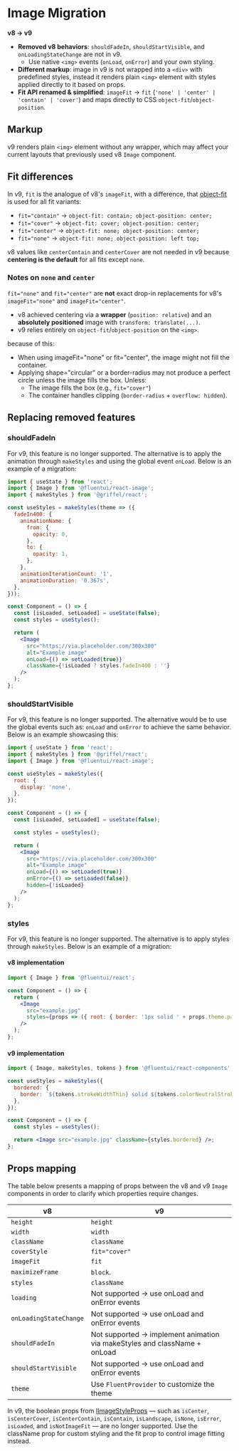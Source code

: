 
<Meta title="Concepts/Migration/from v8/Components/Image Migration" />

# Image Migration

**v8 -> v9**

- **Removed v8 behaviors**: `shouldFadeIn`, `shouldStartVisible`, and `onLoadingStateChange` are not in v9.
  - Use native `<img>` events (`onLoad`, `onError`) and your own styling.
- **Different markup**: image in v9 is not wrapped into a `<div>` with predefined styles, instead it renders plain `<img>` element with
  styles applied directly to it based on props.
- **Fit API renamed & simplified**: `imageFit` → `fit` (`'none' | 'center' | 'contain' | 'cover'`) and maps directly to CSS `object-fit`/`object-position`.

## Markup

v9 renders plain `<img>` element without any wrapper, which may affect your current layouts that previously used v8 `Image` component.

## Fit differences

In v9, `fit` is the analogue of v8's `imageFit`, with a difference,
that [object-fit](https://developer.mozilla.org/en-US/docs/Web/CSS/object-fit) is used for all fit variants:

- `fit="contain"` → `object-fit: contain; object-position: center;`
- `fit="cover"` → `object-fit: cover; object-position: center;`
- `fit="center"` → `object-fit: none; object-position: center;`
- `fit="none"` → `object-fit: none; object-position: left top;`

v8 values like `centerContain` and `centerCover` are not needed in v9 because **centering is the default** for all fits except `none`.

### Notes on `none` and `center`

`fit="none"` and `fit="center"` are **not** exact drop-in replacements for v8's `imageFit="none"` and `imageFit="center"`.

- v8 achieved centering via a **wrapper** (`position: relative`) and an **absolutely positioned** image with `transform: translate(...)`.
- v9 relies entirely on `object-fit`/`object-position` on the `<img>`.

because of this:

- When using imageFit="none" or fit="center", the image might not fill the container.
- Applying shape="circular" or a border-radius may not produce a perfect circle unless the image fills the box.
  Unless:
  - The image fills the box (e.g., `fit="cover"`)
  - The container handles clipping (`border-radius` + `overflow: hidden`).

<FitDifferences />

## Replacing removed features

### shouldFadeIn

For v9, this feature is no longer supported. The alternative is to apply the animation through `makeStyles` and using the global event `onLoad`.
Below is an example of a migration:

```jsx
import { useState } from 'react';
import { Image } from '@fluentui/react-image';
import { makeStyles } from '@griffel/react';

const useStyles = makeStyles(theme => ({
  fadeIn400: {
    animationName: {
      from: {
        opacity: 0,
      },
      to: {
        opacity: 1,
      },
    },
    animationIterationCount: '1',
    animationDuration: '0.367s',
  },
}));

const Component = () => {
  const [isLoaded, setLoaded] = useState(false);
  const styles = useStyles();

  return (
    <Image
      src="https://via.placeholder.com/300x300"
      alt="Example image"
      onLoad={() => setLoaded(true)}
      className={!isLoaded ? styles.fadeIn400 : ''}
    />
  );
};
```

### shouldStartVisible

For v9, this feature is no longer supported. The alternative would be to use the global events such as: `onLoad` and `onError` to achieve the same behavior.
Below is an example showcasing this:

```jsx
import { useState } from 'react';
import { makeStyles } from '@griffel/react';
import { Image } from '@fluentui/react-image';

const useStyles = makeStyles({
  root: {
    display: 'none',
  },
});

const Component = () => {
  const [isLoaded, setLoaded] = useState(false);

  const styles = useStyles();

  return (
    <Image
      src="https://via.placeholder.com/300x300"
      alt="Example image"
      onLoad={() => setLoaded(true)}
      onError={() => setLoaded(false)}
      hidden={!isLoaded}
    />
  );
};
```

### styles

For v9, this feature is no longer supported. The alternative is to apply styles through `makeStyles`. Below is an example of a migration:

#### v8 implementation

```jsx
import { Image } from '@fluentui/react';

const Component = () => {
  return (
    <Image
      src="example.jpg"
      styles={props => ({ root: { border: '1px solid ' + props.theme.palette.neutralSecondary } })}
    />
  );
};
```

#### v9 implementation

```jsx
import { Image, makeStyles, tokens } from '@fluentui/react-components';

const useStyles = makeStyles({
  bordered: {
    border: `${tokens.strokeWidthThin} solid ${tokens.colorNeutralStroke2}`,
  },
});

const Component = () => {
  const styles = useStyles();

  return <Image src="example.jpg" className={styles.bordered} />;
};
```

## Props mapping

The table below presents a mapping of props between the v8 and v9 `Image` components in order to clarify which properties require changes.

| v8                     | v9                                                                         |
| ---------------------- | -------------------------------------------------------------------------- |
| `height`               | `height`                                                                   |
| `width`                | `width`                                                                    |
| `className`            | `className`                                                                |
| `coverStyle`           | `fit="cover"`                                                              |
| `imageFit`             | `fit`                                                                      |
| `maximizeFrame`        | `block`.                                                                   |
| `styles`               | `className`                                                                |
| `loading`              | Not supported -> use onLoad and onError events                             |
| `onLoadingStateChange` | Not supported -> use onLoad and onError events                             |
| `shouldFadeIn`         | Not supported -> implement animation via makeStyles and className + onLoad |
| `shouldStartVisible`   | Not supported -> use onLoad and onError events                             |
| `theme`                | Use `FluentProvider` to customize the theme                                |

In v9, the boolean props from [IImageStyleProps](https://developer.microsoft.com/en-us/fluentui#/controls/web/image#IImageStyleProps)
— such as `isCenter`, `isCenterCover`, `isCenterContain`, `isContain`, `isLandscape`, `isNone`, `isError`, `isLoaded`, and `isNotImageFit` — are no longer supported.
Use the className prop for custom styling and the fit prop to control image fitting instead.
